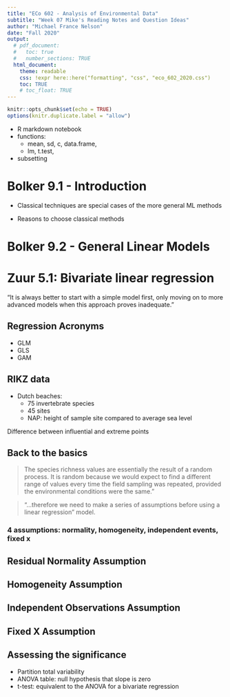 ```yaml
---
title: "ECo 602 - Analysis of Environmental Data"
subtitle: "Week 07 Mike's Reading Notes and Question Ideas"
author: "Michael France Nelson"
date: "Fall 2020"
output:
  # pdf_document:
  #   toc: true
  #   number_sections: TRUE
  html_document:
    theme: readable
    css: !expr here::here("formatting", "css", "eco_602_2020.css")
    toc: TRUE
    # toc_float: TRUE
---
```


```r
knitr::opts_chunk$set(echo = TRUE)
options(knitr.duplicate.label = "allow")
```



- R markdown notebook
- functions:
  - mean, sd, c, data.frame, 
  - lm, t.test, 
- subsetting




# Bolker 9.1 - Introduction

- Classical techniques are special cases of the more general ML methods

- Reasons to choose classical methods



# Bolker 9.2 - General Linear Models



# Zuur 5.1: Bivariate linear regression

"It is always better to start with a simple model first, only moving on to more
advanced models when this approach proves inadequate."


## Regression Acronyms

- GLM
- GLS
- GAM

## RIKZ data

- Dutch beaches:
  - 75 invertebrate species
  - 45 sites
  - NAP: height of sample site compared to average sea level
  
  
Difference between influential and extreme points



## Back to the basics

> The species richness values are essentially the result of a random process. It is random because we would expect to find a different range of values every time the field sampling was repeated, provided the environmental conditions were the same."

> "...therefore we need to make a series of assumptions before using a linear regression" model.




### 4 assumptions: normality, homogeneity, independent events, fixed x




## Residual Normality Assumption


## Homogeneity Assumption



## Independent Observations Assumption


## Fixed X Assumption





## Assessing the significance


- Partition total variability
- ANOVA table: null hypothesis that slope is zero
- t-test: equivalent to the ANOVA for a bivariate regression







